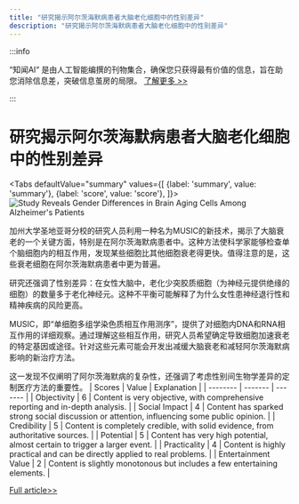 ```yaml
---
title: "研究揭示阿尔茨海默病患者大脑老化细胞中的性别差异"
description: "研究揭示阿尔茨海默病患者大脑老化细胞中的性别差异"
---
```



:::info

“知闻AI“ 是由人工智能编撰的刊物集合，确保您只获得最有价值的信息，旨在助您消除信息差，突破信息茧房的局限。  [了解更多 >>](/zh-Hans/docs/guides)

:::

# 研究揭示阿尔茨海默病患者大脑老化细胞中的性别差异


<Tabs
	defaultValue="summary"
	values={[
	{label: 'summary', value: 'summary'},
	{label: 'score', value: 'score'},
]}>
<TabItem value="summary">
<img
  src="https://image.informedainews.com/2024/06/Hea-KO6-1717983566-0.jpg"
  alt="Study Reveals Gender Differences in Brain Aging Cells Among Alzheimer's Patients"
/>



加州大学圣地亚哥分校的研究人员利用一种名为MUSIC的新技术，揭示了大脑衰老的一个关键方面，特别是在阿尔茨海默病患者中。这种方法使科学家能够检查单个脑细胞内的相互作用，发现某些细胞比其他细胞衰老得更快。值得注意的是，这些衰老细胞在阿尔茨海默病患者中更为普遍。

研究还强调了性别差异：在女性大脑中，老化少突胶质细胞（为神经元提供绝缘的细胞）的数量多于老化神经元。这种不平衡可能解释了为什么女性患神经退行性和精神疾病的风险更高。

MUSIC，即“单细胞多组学染色质相互作用测序”，提供了对细胞内DNA和RNA相互作用的详细观察。通过理解这些相互作用，研究人员希望确定导致细胞加速衰老的特定基因或途径。针对这些元素可能会开发出减缓大脑衰老和减轻阿尔茨海默病影响的新治疗方法。

这一发现不仅阐明了阿尔茨海默病的复杂性，还强调了考虑性别间生物学差异的定制医疗方法的重要性。
</TabItem>
<TabItem value="score">
	| Scores     | Value   | Explanation |
	| -------- | ------- | ------- |
	| Objectivity  | 6    | Content is very objective, with comprehensive reporting and in-depth analysis.    |
	| Social Impact | 4     | Content has sparked strong social discussion or attention, influencing some public opinion.    |
	| Credibility    | 5    | Content is completely credible, with solid evidence, from authoritative sources.    |
	| Potential    | 5    | Content has very high potential, almost certain to trigger a larger event.    |
	| Practicality    | 4    | Content is highly practical and can be directly applied to real problems.    |
	| Entertainment Value    | 2    | Content is slightly monotonous but includes a few entertaining elements.    |
</TabItem>
</Tabs>

[Full article>>](https://www.cnbeta.com.tw/articles/science/1434136.htm)
